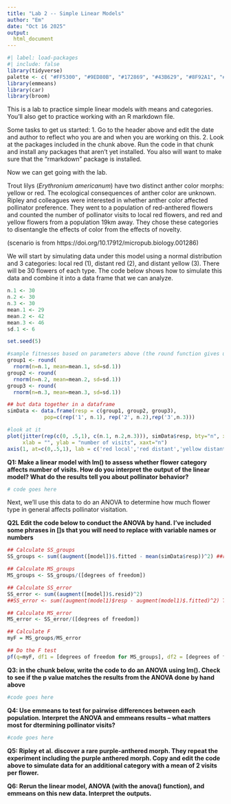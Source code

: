```yaml
---
title: "Lab 2 -- Simple Linear Models"
author: "Em"
date: "Oct 16 2025"
output:
  html_document
---
```


```r
#| label: load-packages
#| include: false
library(tidyverse)
palette <- c( "#FF5300", "#9ED80B", "#172869", "#43B629", "#8F92A1", "#1BB6AF")
library(emmeans)
library(car)
library(broom)
```


This is a lab to practice simple linear models with means and categories. You'll also get to practice working with an R markdown file. 

Some tasks to get us started:
1. Go to the header above and edit the date and author to reflect who you are and when you are working on this.
2. Look at the packages included in the chunk above. Run the code in that chunk and install any packages that aren't yet installed. You also will want to make sure that the "rmarkdown" package is installed.

Now we can get going with the lab.

Trout lilys (*Erythronium americanum*) have two distinct anther color morphs: yellow or red. The ecological consequences of anther color are unknown. Ripley and colleagues were interested in whether anther color affected pollinator preference. They went to a population of red-anthered flowers and counted the number of pollinator visits to local red flowers, and red and yellow flowers from a population 19km away. They chose these categories to disentangle the effects of color from the effects of novelty.

(scenario is from https://doi.org/10.17912/micropub.biology.001286)

We will start by simulating data under this model using a normal distribution and 3 categories: local red (1), distant red  (2), and distant yellow (3). There will be 30 flowers of each type. The code below shows how to simulate this data and combine it into a data frame that we can analyze.


```r

n.1 <- 30
n.2 <- 30
n.3 <- 30
mean.1 <- 29
mean.2 <- 42
mean.3 <- 46
sd.1 <- 6

set.seed(5)

#sample fitnesses based on parameters above (the round function gives us integers)
group1 <- round(
  rnorm(n=n.1, mean=mean.1, sd=sd.1))
group2 <- round(
  rnorm(n=n.2, mean=mean.2, sd=sd.1))
group3 <- round(
  rnorm(n=n.3, mean=mean.3, sd=sd.1))

## but data together in a dataframe
simData <- data.frame(resp = c(group1, group2, group3), 
		    pop=c(rep('1', n.1), rep('2', n.2),rep('3',n.3)))

#look at it
plot(jitter(rep(c(0, .5,1), c(n.1, n.2,n.3))), simData$resp, bty="n", xlim=c(-.5,1.5),
     xlab = "", ylab = "number of visits", xaxt="n")
axis(1, at=c(0,.5,1), lab = c('red local','red distant','yellow distant'))

```

**Q1: Make a linear model with lm() to assess whether flower category affects number of visits.  How do you interpret the output of the linear model? What do the results tell you about pollinator behavior?**

```r
# code goes here
```


Next, we'll use this data to do an ANOVA to determine how much flower type in general affects pollinator visitation. 

**Q2L Edit the code below to conduct the ANOVA by hand. I've included some phrases in []s that you will need to replace with variable names or numbers**

```r
## Calculate SS_groups
SS_groups <- sum((augment([model])$.fitted - mean(simData$resp))^2) ##replace [model] with whatever you called your model from the previous question

## Calculate MS_groups
MS_groups <- SS_groups/([degrees of freedom])

## Calculate SS_error
SS_error <- sum((augment([model])$.resid)^2)
##SS_error <- sum((augment(model1)$resp - augment(model1)$.fitted)^2) THIS ALSO WORKS

## Calculate MS_error
MS_error <- SS_error/([degrees of freedom])

## Calculate F
myF = MS_groups/MS_error

## Do the F test
pf(q=myF, df1 = [degrees of freedom for MS_groups], df2 = [degrees of freedom for MS_error], lower.tail=F)

```

**Q3: in the chunk below, write the code to do an ANOVA using lm(). Check to see if the p value matches the results from the ANOVA done by hand above**

```r
#code goes here
```

**Q4: Use emmeans to test for pairwise differences between each population. Interpret the ANOVA and emmeans results -- what matters most for dtermining pollinator visits?**

```r
#code goes here

```

**Q5: Ripley et al. discover a rare purple-anthered morph. They repeat the experiment including the purple anthered morph. Copy and edit the code above to simulate data for an additional category with a mean of 2 visits per flower.** 


**Q6: Rerun the linear model, ANOVA (with the anova() function), and emmeans on this new data. Interpret the outputs.**
